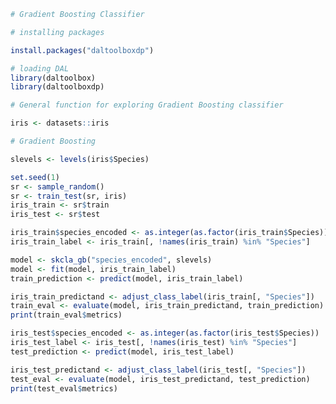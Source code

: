 ```r
# Gradient Boosting Classifier

# installing packages

install.packages("daltoolboxdp")
```

```r
# loading DAL
library(daltoolbox)
library(daltoolboxdp)
```


```r
# General function for exploring Gradient Boosting classifier

iris <- datasets::iris
```

```r
# Gradient Boosting

slevels <- levels(iris$Species)

set.seed(1)
sr <- sample_random()
sr <- train_test(sr, iris)
iris_train <- sr$train
iris_test <- sr$test

iris_train$species_encoded <- as.integer(as.factor(iris_train$Species))
iris_train_label <- iris_train[, !names(iris_train) %in% "Species"]

model <- skcla_gb("species_encoded", slevels)
model <- fit(model, iris_train_label)
train_prediction <- predict(model, iris_train_label)

iris_train_predictand <- adjust_class_label(iris_train[, "Species"])
train_eval <- evaluate(model, iris_train_predictand, train_prediction)
print(train_eval$metrics)

iris_test$species_encoded <- as.integer(as.factor(iris_test$Species))
iris_test_label <- iris_test[, !names(iris_test) %in% "Species"]
test_prediction <- predict(model, iris_test_label)

iris_test_predictand <- adjust_class_label(iris_test[, "Species"])
test_eval <- evaluate(model, iris_test_predictand, test_prediction)
print(test_eval$metrics)
```
